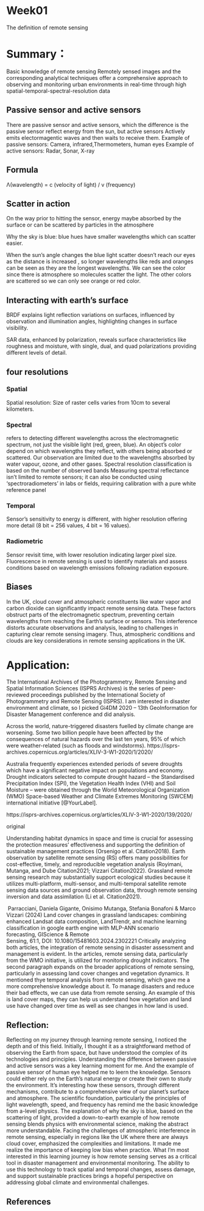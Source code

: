 # Week01

The definition of remote sensing

# Summary：

Basic knowledge of remote sensing
Remotely sensed images and the corresponding analytical techniques offer a comprehensive approach to observing and monitoring urban environments in real-time through high spatial-temporal-spectral-resolution data 

## Passive sensor and active sensors

There are passive sensor and active sensors, which the difference is the passive sensor reflect energy from the sun, but active sensors Actively emits electormagentic waves and then waits to receive them. 
Example of passive sensors: Camera, infrared,Thermometers, human eyes
Example of active sensors: Radar, Sonar, X-ray

## Formula

Λ(wavelength) = c (velocity of light) / v (frequency)

## Scatter in action

On the way prior to hitting the sensor, energy maybe absorbed by the surface or can be scattered by particles in the atmosphere 

Why the sky is blue: blue hues have smaller wavelengths which can scatter easier. 

When the sun's angle changes the blue light scatter doesn't reach our eyes as the distance is increased , so longer wavelengths like reds and oranges can be seen as they are the longest wavelengths. We can see the color since there is atmosphere so molecules scatter the light. The other colors are scattered so we can only see orange or red color.

## Interacting with earth’s surface

BRDF explains light reflection variations on surfaces, influenced by observation and illumination angles, highlighting changes in surface visibility.

SAR data, enhanced by polarization, reveals surface characteristics like roughness and moisture, with single, dual, and quad polarizations providing different levels of detail.

## four resolutions

### Spatial
Spatial resolution: Size of raster cells varies from 10cm to several kilometers.

### Spectral
refers to detecting different wavelengths across the electromagnetic spectrum, not just the visible light (red, green, blue).
An object’s color depend on which wavelengths they reflect, with others being absorbed or scattered.
Our observation are limited due to the wavelengths absorbed by water vapour, ozone, and other gases.
Spectral resolution classification is based on the number of observed bands
Measuring spectral reflectance  isn't limited to remote sensors; it can also be conducted using ‘spectroradiometers’ in labs or fields, requiring calibration with a pure white reference panel

### Temporal
Sensor's sensitivity to energy is different, with higher resolution offering more detail (8 bit = 256 values, 4 bit = 16 values).

### Radiometric
Sensor revisit time, with lower resolution indicating larger pixel size.
Fluorescence in remote sensing is used to identify materials and assess conditions based on wavelength emissions following radiation exposure.

## Biases

In the UK, cloud cover and atmospheric constituents like water vapor and carbon dioxide can significantly impact remote sensing data. These factors obstruct parts of the electromagnetic spectrum, preventing certain wavelengths from reaching the Earth's surface or sensors. This interference distorts accurate observations and analysis, leading to challenges in capturing clear remote sensing imagery. Thus, atmospheric conditions and clouds are key considerations in remote sensing applications in the UK.

# Application:

The International Archives of the Photogrammetry, Remote Sensing and Spatial Information Sciences (ISPRS Archives) is the series of peer-reviewed proceedings published by the International Society of Photogrammetry and Remote Sensing (ISPRS). I am interested in disaster environment and climate, so I picked Gi4DM 2020 – 13th GeoInformation for Disaster Management conference and did analysis.

Across the world, nature-triggered disasters fuelled by climate change are worsening. Some two billion people have been affected by the consequences of natural hazards over the last ten years, 95% of which were weather-related (such as floods and windstorms).
https://isprs-archives.copernicus.org/articles/XLIV-3-W1-2020/1/2020/

Australia frequently experiences extended periods of severe droughts which have a significant negative impact on populations and economy. Drought indicators selected to compute drought hazard – the Standardised Precipitation Index (SPI), the Vegetation Health Index (VHI) and Soil Moisture – were obtained through the World Meteorological Organization (WMO) Space-based Weather and Climate Extremes Monitoring (SWCEM) international initiative [@YourLabel].

https://isprs-archives.copernicus.org/articles/XLIV-3-W1-2020/139/2020/

original

Understanding habitat dynamics in space and time is crucial for assessing the protection measures’ effectiveness and supporting the definition of sustainable management practices (Orsenigo et al. Citation2018). Earth observation by satellite remote sensing (RS) offers many possibilities for cost-effective, timely, and reproducible vegetation analysis (Royimani, Mutanga, and Dube Citation2021; Vizzari Citation2022). Grassland remote sensing research may substantially support ecological studies because it utilizes multi-platform, multi-sensor, and multi-temporal satellite remote sensing data sources and ground observation data, through remote sensing inversion and data assimilation (Li et al. Citation2021).

 Parracciani, Daniela Gigante, Onisimo Mutanga, Stefania Bonafoni & Marco Vizzari (2024) Land cover changes in grassland landscapes: combining enhanced Landsat data composition, LandTrendr, and machine learning classification in google earth engine with MLP-ANN scenario forecasting, GIScience & Remote Sensing, 61:1, DOI: 10.1080/15481603.2024.2302221
Critically analyzing both articles, the integration of remote sensing in disaster assessment and management is evident. In the articles, remote sensing data, particularly from the WMO initiative, is utilized for monitoring drought indicators. The second paragraph expands on the broader applications of remote sensing, particularly in assessing land cover changes and vegetation dynamics. It mentioned thye temporal analysis from remote sensing, which gave me a more comprehensive knowledge about it. To manage disasters and reduce their bad effects, we can use data from remote sensing. An example of this is land cover maps, they can help us understand how vegetation and land use have changed over time as well as see changes in how land is used.

## Reflection:

Reflecting on my journey through learning remote sensing, I noticed the depth and of this field. Initially, I thought it as a straightforward method of observing the Earth from space, but have understood the complex of its technologies and principles.
Understanding the difference between passive and active sensors was a key learning moment for me. And the example of passive sensor of human eye helped me to leern the knowledge. Sensors could either rely on the Earth's natural energy or create their own to study the environment. It's interesting how these sensors, through different mechanisms, contribute to a comprehensive view of our planet's surface and atmosphere.
The scientific foundation, particularly the principles of light wavelength, speed, and frequency has remind me the basic knowledge from a-level physics. The explanation of why the sky is blue, based on the scattering of light, provided a down-to-earth example of how remote sensing blends physics with environmental science, making the abstract more understandable.
Facing the challenges of atmospheric interference in remote sensing, especially in regions like the UK where there are always cloud cover, emphasized the complexities and limitations. It made me realize the importance of keeping low bias when practice.
What I’m most interested in this learning journey is how remote sensing serves as a critical tool in disaster management and environmental monitoring. The ability to use this technology to track spatial and temporal changes, assess damage, and support sustainable practices brings a hopeful perspective on addressing global climate and environmental challenges.

## **References**


